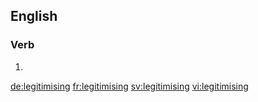 ==English==

===Verb===
{{head|en|present participle}}

# {{present participle of|legitimise|lang=en}}

[[de:legitimising]]
[[fr:legitimising]]
[[sv:legitimising]]
[[vi:legitimising]]